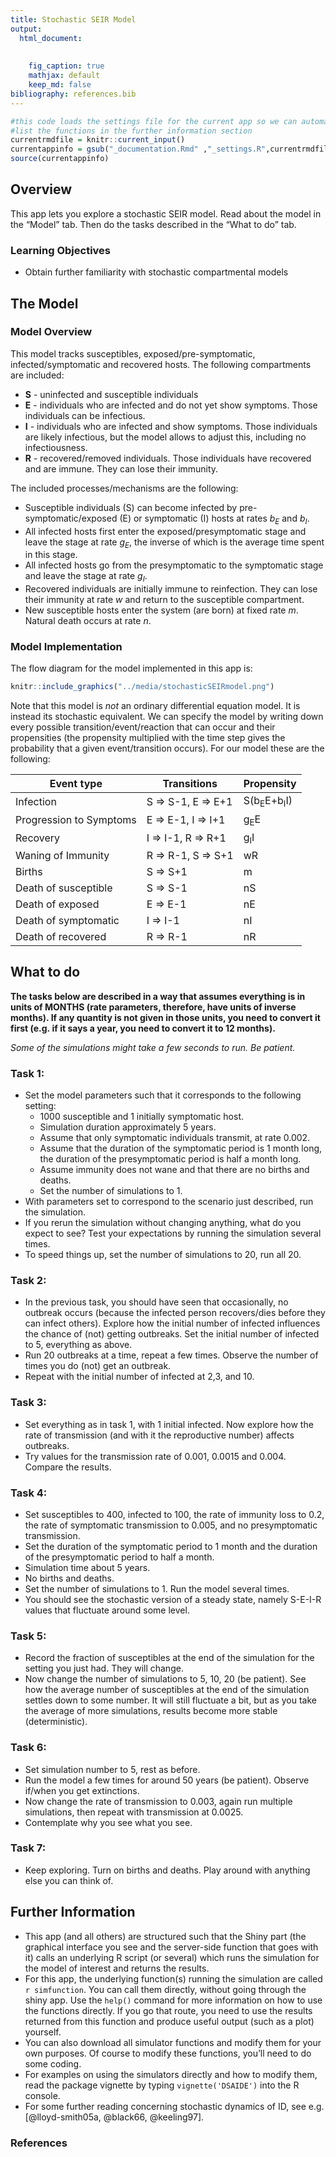 ---
title: Stochastic SEIR Model
output:
  html_document:
    
    
    fig_caption: true
    mathjax: default 
    keep_md: false
bibliography: references.bib
---



```{r, echo = FALSE}
#this code loads the settings file for the current app so we can automatically 
#list the functions in the further information section
currentrmdfile = knitr::current_input() 
currentappinfo = gsub("_documentation.Rmd" ,"_settings.R",currentrmdfile)
source(currentappinfo)
```


## Overview {#shinytab1}
This app lets you explore a stochastic SEIR model. Read about the model in the "Model" tab. Then do the tasks described in the "What to do" tab.

### Learning Objectives
* Obtain further familiarity with stochastic compartmental models

## The Model {#shinytab2}

### Model Overview

This model tracks susceptibles, exposed/pre-symptomatic, infected/symptomatic and recovered hosts. 
The following compartments are included:  

* **S** - uninfected and susceptible individuals 
* **E** - individuals who are infected and do not yet show symptoms. Those individuals can be infectious.
* **I** - individuals who are infected and show symptoms. Those individuals are likely infectious, but the model allows to adjust this, including no infectiousness.
* **R** - recovered/removed individuals. Those individuals have recovered and are immune. They can lose their immunity.


The included processes/mechanisms are the following:

* Susceptible individuals (S) can become infected by pre-symptomatic/exposed (E) or symptomatic (I) hosts at rates _b~E~_ and _b~I~_. 
* All infected hosts first enter the exposed/presymptomatic stage and leave the stage at rate _g~E~_, the inverse of which is the average time spent in this stage. 
* All infected hosts go from the presymptomatic to the symptomatic stage and leave the stage at rate _g~I~_. 
* Recovered individuals are initially immune to reinfection. They can lose their immunity at rate _w_ and return to the susceptible compartment. 
* New susceptible hosts enter the system (are born) at fixed rate _m_. Natural death occurs at rate _n_.



### Model Implementation
The flow diagram for the model implemented in this app is:


```{r stochasticseirmodel,  fig.cap='Flow diagram for this model. ',  echo=FALSE}
knitr::include_graphics("../media/stochasticSEIRmodel.png")
```



Note that this model is _not_ an ordinary differential equation model. It is instead its stochastic equivalent.
We can specify the model by writing down every possible transition/event/reaction that can occur and their propensities (the propensity multiplied with the
time step gives the probability that a given event/transition occurs). For our model these are the following:

Event type              |  Transitions        |   Propensity      |
----------              |  -----------        |   ----------      |
Infection               |  S => S-1, E => E+1 |   S(b~E~E+b~I~I)  |
Progression to Symptoms |  E => E-1, I => I+1 |   g~E~E           |
Recovery                |  I => I-1, R => R+1 |   g~I~I           |
Waning of Immunity      |  R => R-1, S => S+1 |   wR          |
Births                  |  S => S+1           |   m          |
Death of susceptible    |  S => S-1           |   nS          | 
Death of exposed        |  E => E-1           |   nE          |
Death of symptomatic    |  I => I-1           |   nI          |
Death of recovered      |  R => R-1           |   nR          |




## What to do {#shinytab3}

**The tasks below are described in a way that assumes everything is in units of MONTHS (rate parameters, therefore, have units of inverse months). If any quantity is not given in those units, you need to convert it first (e.g. if it says a year, you need to convert it to 12 months).**

_Some of the simulations might take a few seconds to run. Be patient._

### Task 1: 
* Set the model parameters such that it corresponds to the following setting: 
    * 1000 susceptible and 1 initially symptomatic host.
    * Simulation duration approximately 5 years.
    * Assume that only symptomatic individuals transmit, at rate 0.002. 
    * Assume that the duration of the symptomatic period is 1 month long, the duration of the presymptomatic period is half a month long. 
    * Assume immunity does not wane and that there are no births and deaths.
    * Set the number of simulations to 1.
    
* With parameters set to correspond to the scenario just described, run the simulation.
* If you rerun the simulation without changing anything, what do you expect to see? Test your expectations by running the simulation several times.
* To speed things up, set the number of simulations to 20, run all 20.

### Task 2: 
* In the previous task, you should have seen that occasionally, no outbreak occurs (because the infected person recovers/dies before they can infect others). Explore how the initial number of infected influences the chance of (not) getting outbreaks. Set the initial number of infected to 5, everything as above. 
* Run 20 outbreaks at a time, repeat a few times. Observe the number of times you do (not) get an outbreak.
* Repeat with the initial number of infected at 2,3, and 10.


### Task 3: 
* Set everything as in task 1, with 1 initial infected. Now explore how the rate of transmission (and with it the reproductive number) affects outbreaks.
* Try values for the transmission rate of 0.001, 0.0015 and 0.004. Compare the results.


### Task 4: 
* Set susceptibles to 400, infected to 100, the rate of immunity loss to 0.2, the rate of symptomatic transmission to 0.005, and no presymptomatic transmission. 
* Set the duration of the symptomatic period to 1 month and the duration of the presymptomatic period to half a month. 
* Simulation time about 5 years.
* No births and deaths.
* Set the number of simulations to 1. Run the model several times.
* You should see the stochastic version of a steady state, namely S-E-I-R values that fluctuate around some level.
    
### Task 5: 
* Record the fraction of susceptibles at the end of the simulation for the setting you just had. They will change.
* Now change the number of simulations to 5, 10, 20 (be patient). See how the average number of susceptibles at the end of the simulation settles down to some number. It will still fluctuate a bit, but as you take the average of more simulations, results become more stable (deterministic). 

### Task 6: 
* Set simulation number to 5, rest as before.
* Run the model a few times for around 50 years (be patient). Observe if/when you get extinctions.
* Now change the rate of transmission to 0.003, again run multiple simulations, then repeat with transmission at 0.0025.
* Contemplate why you see what you see.
  
  
### Task 7: 
* Keep exploring. Turn on births and deaths. Play around with anything else you can think of.  
  
  

## Further Information {#shinytab4}
* This app (and all others) are structured such that the Shiny part (the graphical interface you see and the server-side function that goes with it) calls an underlying R script (or several) which runs the simulation for the model of interest and returns the results.
* For this app, the underlying function(s) running the simulation are called ``r simfunction``. You can call them directly, without going through the shiny app. Use the `help()` command for more information on how to use the functions directly. If you go that route, you need to use the results returned from this function and produce useful output (such as a plot) yourself. 
* You can also download all simulator functions and modify them for your own purposes.  Of course to modify these functions, you'll need to do some coding.
* For examples on using the simulators directly and how to modify them, read the package vignette by typing `vignette('DSAIDE')` into the R console.
* For some further reading concerning stochastic dynamics of ID, see e.g. [@lloyd-smith05a, @black66, @keeling97].

### References

